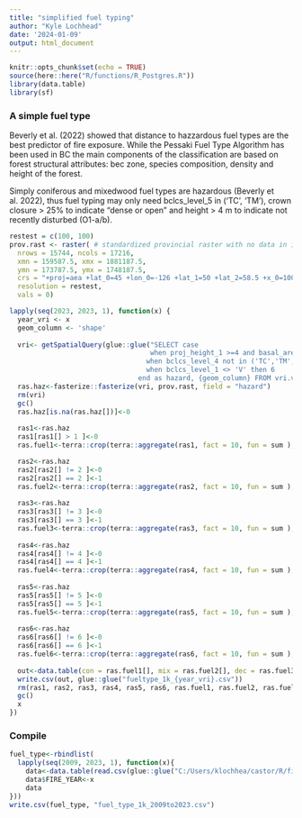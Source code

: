 ```yaml
---
title: "simplified fuel typing"
author: "Kyle Lochhead"
date: '2024-01-09'
output: html_document
---
```


```r
knitr::opts_chunk$set(echo = TRUE)
source(here::here("R/functions/R_Postgres.R"))
library(data.table)
library(sf)
```

### A simple fuel type
Beverly et al. (2022) showed that distance to hazzardous fuel types are the best predictor of fire exposure. While the Pessaki Fuel Type Algorithm has been used in BC the main components of the classification are based on forest structural attributes: bec zone, species composition, density and height of the forest.

Simply coniferous and mixedwood fuel types are hazardous (Beverly et al. 2022), thus fuel typing may only need  bclcs_level_5 in ('TC', 'TM'), crown closure > 25% to indicate "dense or open" and height > 4 m to indicate not recently disturbed (O1-a/b).

```r
restest = c(100, 100)
prov.rast <- raster( # standardized provincial raster with no data in it
  nrows = 15744, ncols = 17216,
  xmn = 159587.5, xmx = 1881187.5,
  ymn = 173787.5, ymx = 1748187.5,
  crs = "+proj=aea +lat_0=45 +lon_0=-126 +lat_1=50 +lat_2=58.5 +x_0=1000000 +y_0=0 +datum=NAD83 +units=m +no_defs",
  resolution = restest,
  vals = 0)

lapply(seq(2023, 2023, 1), function(x) {
  year_vri <- x
  geom_column <- 'shape'
  
  vri<- getSpatialQuery(glue::glue("SELECT case 
                                   when proj_height_1 >=4 and basal_area >= 8 and bclcs_level_4 in ('TC') then 1 when proj_height_1 >=4 and basal_area >= 8 and bclcs_level_4 in ('TM') then 2 when proj_height_1 >=4 and basal_area >= 8 and bclcs_level_4 in ('TB') then 3 when (proj_height_1 < 4 or basal_area < 8 or basal_area is null or proj_height_1 is null) and bclcs_level_4 in ('TC','TM','TB') then 4
                                  when bclcs_level_4 not in ('TC','TM','TB') then 5
                                  when bclcs_level_1 <> 'V' then 6
                                end as hazard, {geom_column} FROM vri.veg_comp_lyr_r1_poly{year_vri} "))
  ras.haz<-fasterize::fasterize(vri, prov.rast, field = "hazard")
  rm(vri)
  gc()
  ras.haz[is.na(ras.haz[])]<-0
  
  ras1<-ras.haz
  ras1[ras1[] > 1 ]<-0
  ras.fuel1<-terra::crop(terra::aggregate(ras1, fact = 10, fun = sum ),prov.rast) 

  ras2<-ras.haz
  ras2[ras2[] != 2 ]<-0
  ras2[ras2[] == 2 ]<-1
  ras.fuel2<-terra::crop(terra::aggregate(ras2, fact = 10, fun = sum ),prov.rast)
  
  ras3<-ras.haz
  ras3[ras3[] != 3 ]<-0
  ras3[ras3[] == 3 ]<-1
  ras.fuel3<-terra::crop(terra::aggregate(ras3, fact = 10, fun = sum ),prov.rast)
  
  ras4<-ras.haz
  ras4[ras4[] != 4 ]<-0
  ras4[ras4[] == 4 ]<-1
  ras.fuel4<-terra::crop(terra::aggregate(ras4, fact = 10, fun = sum ),prov.rast)
  
  ras5<-ras.haz
  ras5[ras5[] != 5 ]<-0
  ras5[ras5[] == 5 ]<-1
  ras.fuel5<-terra::crop(terra::aggregate(ras5, fact = 10, fun = sum ),prov.rast)
  
  ras6<-ras.haz
  ras6[ras6[] != 6 ]<-0
  ras6[ras6[] == 6 ]<-1
  ras.fuel6<-terra::crop(terra::aggregate(ras6, fact = 10, fun = sum ),prov.rast)
  
  out<-data.table(con = ras.fuel1[], mix = ras.fuel2[], dec = ras.fuel3[] , young = ras.fuel4[], veg = ras.fuel5[], noflame = ras.fuel6[] )[,pixelid := seq_len(.N)]
  write.csv(out, glue::glue("fueltype_1k_{year_vri}.csv"))
  rm(ras1, ras2, ras3, ras4, ras5, ras6, ras.fuel1, ras.fuel2, ras.fuel3, ras.fuel4, ras.fuel5, ras.fuel6, out)
  gc()
  x
})

```

### Compile
```r
fuel_type<-rbindlist(
  lapply(seq(2009, 2023, 1), function(x){
    data<-data.table(read.csv(glue::glue("C:/Users/klochhea/castor/R/fire_sim/number_of_ignitions/fueltype_1k_{x}.csv")))
    data$FIRE_YEAR<-x
    data
}))
write.csv(fuel_type, "fuel_type_1k_2009to2023.csv")
```
